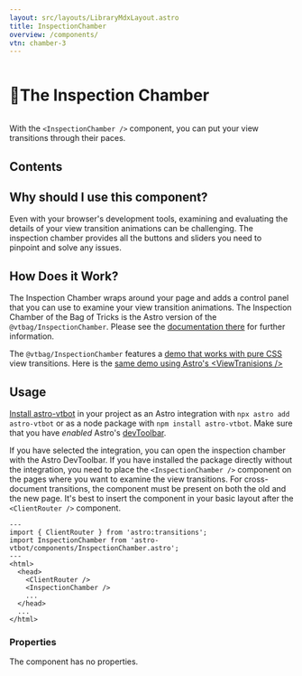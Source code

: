 ```yaml
---
layout: src/layouts/LibraryMdxLayout.astro
title: InspectionChamber
overview: /components/
vtn: chamber-3
---
```





<h1 style="display: inline-block; view-transition-name: chamber-1"><span style="display:inline-block; view-transition-name:chamber-2;">🔬 </span>The Inspection Chamber</h1>


With the `<InspectionChamber />` component, you can put your view transitions through their paces.

## Contents

## Why should I use this component?

Even with your browser's development tools, examining and evaluating the details of your view transition animations can be challenging. The inspection chamber provides all the buttons and sliders you need to pinpoint and solve any issues.

## How Does it Work?
The Inspection Chamber wraps around your page and adds a control panel that you can use to examine your view transition animations. The Inspection Chamber of the <Logo/> Bag of Tricks is the Astro version of the `@vtbag/InspectionChamber`. Please see the [documentation there](https://vtbag.pages.dev/inspection-chamber) for further information.

The `@vtbag/InspectionChamber` features a [demo that works with pure CSS](https://vtbag.pages.dev/inspection-chamber-demo/first-page/) view transitions. Here is the [same demo using Astro's &lt;ViewTranisions />](/inspection-chamber-demo/first-page/)

## Usage

[Install astro-vtbot](../Installation/) in your project as an Astro integration with `npx astro add astro-vtbot` or as a node package with `npm install astro-vtbot`. Make sure that you have _enabled_ Astro's [devToolbar](https://docs.astro.build/en/guides/dev-toolbar/#disabling-the-dev-toolbar).

If you have selected the integration, you can open the inspection chamber with the Astro DevToolbar. If you have installed the package directly without the integration, you need to place the `<InspectionChamber />` component on the pages where you want to examine the view transitions. For cross-document transitions, the component must be present on both the old and the new page. It's best to insert the component in your basic layout after the `<ClientRouter />` component.

```astro title="MyLayout.astro" {3,8}
---
import { ClientRouter } from 'astro:transitions';
import InspectionChamber from 'astro-vtbot/components/InspectionChamber.astro';
---
<html>
  <head>
    <ClientRouter />
    <InspectionChamber />
    ...
  </head>
  ...
</html>
```

### Properties

The component has no properties.

